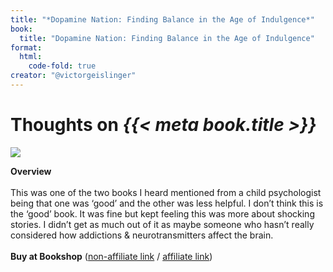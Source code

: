 ```yaml
---
title: "*Dopamine Nation: Finding Balance in the Age of Indulgence*"
book:
  title: "Dopamine Nation: Finding Balance in the Age of Indulgence"
format:
  html:
    code-fold: true
creator: "@victorgeislinger"
---
```


# Thoughts on *{{< meta book.title >}}*

::: {layout="[30,70]"}
![](https://books.google.com/books/content?id=y5GKEAAAQBAJ&printsec=frontcover&img=1&zoom=10&edge=curl&source=gbs_api)

**Overview** <br/>
<br/>
This was one of the two books I heard mentioned from a child psychologist being that one was 'good' and the other was less helpful. I don't think this is the 'good' book. It was fine but kept feeling this was more about shocking stories. I didn't get as much out of it as maybe someone who hasn't really considered how addictions & neurotransmitters affect the brain.
<br/>
<br/>
**Buy at Bookshop** ([non-affiliate link](https://bookshop.org/p/books/dopamine-nation-finding-balance-in-the-age-of-indulgence-anna-lembke/15434110) / [affiliate link](https://bookshop.org/a/93954/9781524746742))


::: 
